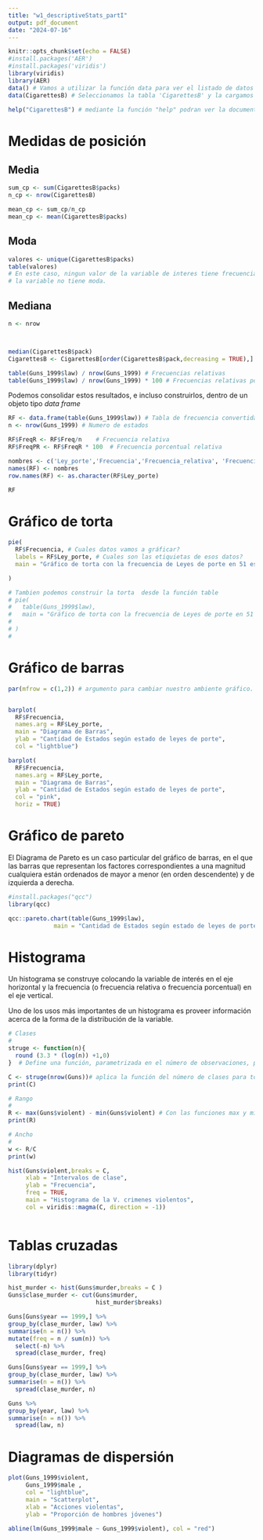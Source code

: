---
title: "w1_descriptiveStats_partI"
output: pdf_document
date: "2024-07-16"
---

```{r setup, include=FALSE}
knitr::opts_chunk$set(echo = FALSE)
#install.packages('AER')
#install.packages('viridis')
library(viridis)
library(AER)
data() # Vamos a utilizar la función data para ver el listado de datos pre cargados en R
data(CigarettesB) # Seleccionamos la tabla 'CigarettesB' y la cargamos en el ambiente

help("CigarettesB") # mediante la función "help" podran ver la documentación de la tabla de datos. Help tambien puede aplicarse a otros elementos en R, desde paquetes, hasta funciones.

```

# Medidas de posición

## Media
```{r , echo=TRUE}

sum_cp <- sum(CigarettesB$packs)
n_cp <- nrow(CigarettesB)

mean_cp <- sum_cp/n_cp
mean_cp <- mean(CigarettesB$packs)
```
## Moda

```{r , echo=TRUE}

valores <- unique(CigarettesB$packs)
table(valores)
# En este caso, ningun valor de la variable de interes tiene frecuencia mayor a 1. En este caso
# la variable no tiene moda.
```

## Mediana

```{r , echo=TRUE}

n <- nrow 



median(CigarettesB$pack) 
CigarettesB <- CigarettesB[order(CigarettesB$pack,decreasing = TRUE),]

```



```{r , echo=TRUE}

table(Guns_1999$law) / nrow(Guns_1999) # Frecuencias relativas
table(Guns_1999$law) / nrow(Guns_1999) * 100 # Frecuencias relativas porcentuales
```

Podemos consolidar estos resultados, e incluso construirlos, dentro de un objeto tipo *data frame*

```{r , echo=TRUE}

RF <- data.frame(table(Guns_1999$law)) # Tabla de frecuencia convertida en una tabla de datos
n <- nrow(Guns_1999) # Numero de estados

RF$FreqR <- RF$Freq/n    # Frecuencia relativa
RF$FreqPR <- RF$FreqR * 100  # Frecuencia porcentual relativa

nombres <- c('Ley_porte','Frecuencia','Frecuencia_relativa', 'Frecuencia_p_relativa')
names(RF) <- nombres
row.names(RF) <- as.character(RF$Ley_porte)

RF
```

# Gráfico de torta

```{r , echo=TRUE}

pie(
  RF$Frecuencia, # Cuales datos vamos a gráficar?
  labels = RF$Ley_porte, # Cuales son las etiquietas de esos datos?
  main = "Gráfico de torta con la frecuencia de Leyes de porte en 51 estados (1999)" # Cual es el titulo del gráfico?

)

# Tambien podemos construir la torta  desde la función table
# pie(
#   table(Guns_1999$law),
#   main = "Gráfico de torta con la frecuencia de Leyes de porte en 51 estados (1999)" # Cual es el titulo del gráfico?
# 
# )
#

```

# Gráfico de barras

```{r , echo=TRUE}

par(mfrow = c(1,2)) # argumento para cambiar nuestro ambiente gráfico. Lo definimos ahora con una fila y una columna


barplot(
  RF$Frecuencia,
  names.arg = RF$Ley_porte,
  main = "Diagrama de Barras",
  ylab = "Cantidad de Estados según estado de leyes de porte",
  col = "lightblue")

barplot(
  RF$Frecuencia,
  names.arg = RF$Ley_porte,
  main = "Diagrama de Barras",
  ylab = "Cantidad de Estados según estado de leyes de porte",
  col = "pink",
  horiz = TRUE)

```

# Gráfico de pareto

El Diagrama de Pareto es un caso particular del gráfico de barras, en el que las barras que representan los factores correspondientes a una magnitud cualquiera están ordenados de mayor a menor (en orden descendente) y de izquierda a derecha.

```{r , echo=TRUE}
#install.packages("qcc")
library(qcc)

qcc::pareto.chart(table(Guns_1999$law),
             main = "Cantidad de Estados según estado de leyes de porte")

```

# Histograma

Un histograma se construye colocando la variable de interés en el eje horizontal y la frecuencia (o frecuencia relativa o frecuencia porcentual) en el eje vertical.

Uno de los usos más importantes de un histograma es proveer información acerca de la forma de la distribución de la variable.

```{r , echo=TRUE}

# Clases
# 
struge <- function(n){
  round (3.3 * (log(n)) +1,0)
}  # Define una función, parametrizada en el número de observaciones, para definir el total de clases.

C <- struge(nrow(Guns))# aplica la función del número de clases para todo el panel de datos Guns
print(C)

# Rango
# 
R <- max(Guns$violent) - min(Guns$violent) # Con las funciones max y min, calcula el rango de la variable murder en el panel Guns.
print(R)

# Ancho
# 
w <- R/C
print(w)

hist(Guns$violent,breaks = C,
     xlab = "Intervalos de clase",
     ylab = "Frecuencia",
     freq = TRUE, 
     main = "Histograma de la V. crimenes violentos",
     col = viridis::magma(C, direction = -1))



```

# Tablas cruzadas

```{r , echo=TRUE}
library(dplyr)
library(tidyr)

hist_murder <- hist(Guns$murder,breaks = C )
Guns$clase_murder <- cut(Guns$murder, 
                         hist_murder$breaks)

Guns[Guns$year == 1999,] %>%
group_by(clase_murder, law) %>%
summarise(n = n()) %>%
mutate(freq = n / sum(n)) %>%
  select(-n) %>%
  spread(clase_murder, freq) 

Guns[Guns$year == 1999,] %>%
group_by(clase_murder, law) %>%
summarise(n = n()) %>%
  spread(clase_murder, n) 

Guns %>%
group_by(year, law) %>%
summarise(n = n()) %>%
  spread(law, n) 

```

# Diagramas de dispersión

```{r , echo=TRUE}

plot(Guns_1999$violent,
     Guns_1999$male , 
     col = "lightblue", 
     main = "Scatterplot",
     xlab = "Acciones violentas",
     ylab = "Proporción de hombres jóvenes")

abline(lm(Guns_1999$male ~ Guns_1999$violent), col = "red")

```
